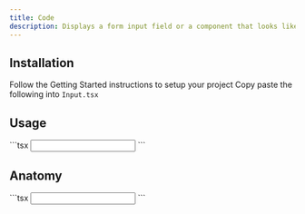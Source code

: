 ```yaml
---
title: Code
description: Displays a form input field or a component that looks like an input field.
---
```


<ComponentDemo name="Input" />

## <HeaderLink href="#installation" id="installation">Installation</HeaderLink>

<Steps>

<Step className="inline-flex items-center gap-2 [&>p]:mt-0">
  Follow the
  <Link href={"/docs/getting-started"}>Getting Started</Link>
  instructions to setup your project
</Step>
<Step>
  Copy paste the following into <Code>Input.tsx</Code>
</Step>
<ComponentSource name="Input" />

</Steps>

## <HeaderLink href="#usage" id="usage">Usage</HeaderLink>

<CodeCopyBlock>
  ```tsx
  <Input variants={{ size: "md" }} />
  ```
</CodeCopyBlock>

## <HeaderLink href="#anatomy" id="anatomy">Anatomy</HeaderLink>

<CodeBlock>
  ```tsx
  <Input />
  ```
</CodeBlock>
